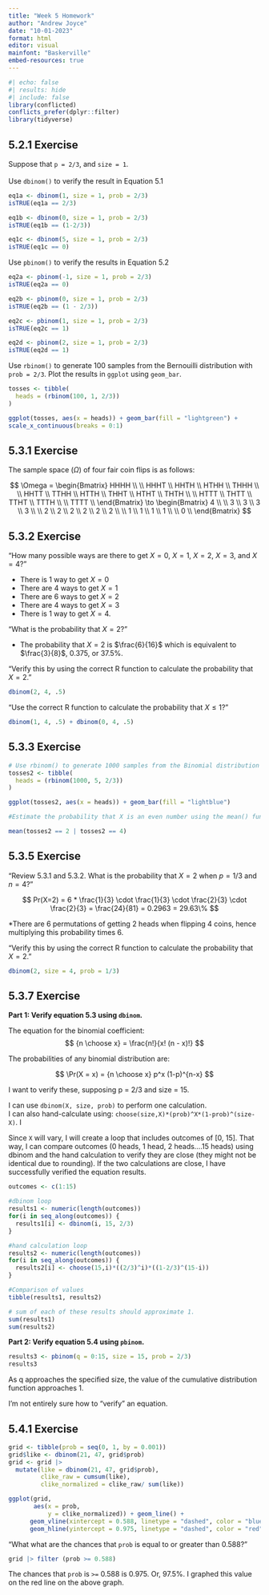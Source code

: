 ```yaml
---
title: "Week 5 Homework"
author: "Andrew Joyce"
date: "10-01-2023"
format: html
editor: visual
mainfont: "Baskerville"
embed-resources: true
---
```


```r
#| echo: false
#| results: hide
#| include: false
library(conflicted)
conflicts_prefer(dplyr::filter)
library(tidyverse)
```

## 5.2.1 Exercise

Suppose that `p = 2/3`, and `size = 1`.\
\
Use `dbinom()` to verify the result in Equation 5.1

```r
eq1a <- dbinom(1, size = 1, prob = 2/3)
isTRUE(eq1a == 2/3)

eq1b <- dbinom(0, size = 1, prob = 2/3)
isTRUE(eq1b == (1-2/3))

eq1c <- dbinom(5, size = 1, prob = 2/3)
isTRUE(eq1c == 0)


```

Use `pbinom()` to verify the results in Equation 5.2

```r
eq2a <- pbinom(-1, size = 1, prob = 2/3)
isTRUE(eq2a == 0)

eq2b <- pbinom(0, size = 1, prob = 2/3)
isTRUE(eq2b == (1 - 2/3))

eq2c <- pbinom(1, size = 1, prob = 2/3)
isTRUE(eq2c == 1)

eq2d <- pbinom(2, size = 1, prob = 2/3)
isTRUE(eq2d == 1)
```

Use `rbinom()` to generate 100 samples from the Bernouilli distribution with `prob = 2/3`. Plot the results in `ggplot` using `geom_bar`.

```r
tosses <- tibble(
  heads = (rbinom(100, 1, 2/3)) 
)

ggplot(tosses, aes(x = heads)) + geom_bar(fill = "lightgreen") +
scale_x_continuous(breaks = 0:1)


```

## 5.3.1 Exercise

The sample space ($\Omega$) of four fair coin flips is as follows:

$$
\Omega = 
\begin{Bmatrix}
HHHH \\ \\
HHHT \\ HHTH \\ HTHH \\ THHH \\ \\
HHTT \\ TTHH \\ HTTH \\ THHT \\ HTHT \\ THTH \\ \\
HTTT \\ THTT \\ TTHT \\ TTTH \\ \\
TTTT \\
\end{Bmatrix}  \to
\begin{Bmatrix} 
4 \\ \\
3 \\ 3 \\ 3 \\ 3 \\ \\
2 \\ 2 \\ 2 \\ 2 \\ 2 \\ 2 \\ \\
1 \\ 1 \\ 1 \\ 1 \\ \\
0 \\
\end{Bmatrix}
$$

## 5.3.2 Exercise

"How many possible ways are there to get $X = 0$, $X = 1$, $X = 2$, $X = 3$, and $X = 4$?"

-   There is 1 way to get $X=0$
-   There are 4 ways to get $X = 1$
-   There are 6 ways to get $X = 2$
-   There are 4 ways to get $X = 3$
-   There is 1 way to get $X = 4$.

"What is the probability that $X = 2$?"

-   The probability that $X = 2$ is $\frac{6}{16}$ which is equivalent to $\frac{3}{8}$, $0.375$, or $37.5$%.

"Verify this by using the correct R function to calculate the probability that $X = 2$."

```r
dbinom(2, 4, .5)
```

"Use the correct R function to calculate the probability that $X \leq 1$?"

```r
dbinom(1, 4, .5) + dbinom(0, 4, .5)
```

## 5.3.3 Exercise

```r
# Use rbinom() to generate 1000 samples from the Binomial distribution with size = 5 and prob = 2/3. Plot the results in ggplot using geom_bar.
tosses2 <- tibble(
  heads = (rbinom(1000, 5, 2/3)) 
)

ggplot(tosses2, aes(x = heads)) + geom_bar(fill = "lightblue")
```

```r
#Estimate the probability that X is an even number using the mean() function on those 1000 values.

mean(tosses2 == 2 | tosses2 == 4)
```

## 5.3.5 Exercise

"Review 5.3.1 and 5.3.2. What is the probability that $X=2$ when $p = 1/3$ and $n = 4$?"

$$ Pr(X=2) = 6 * \frac{1}{3} \cdot \frac{1}{3} \cdot \frac{2}{3} \cdot \frac{2}{3} = \frac{24}{81} = 0.2963 = 29.63\% $$

\*There are 6 permutations of getting 2 heads when flipping 4 coins, hence multiplying this probability times 6.

"Verify this by using the correct R function to calculate the probability that $X = 2$."

```r
dbinom(2, size = 4, prob = 1/3)
```

## 5.3.7 Exercise

**Part 1: Verify equation 5.3 using `dbinom`.**

The equation for the binomial coefficient: $$ {n \choose x} = \frac{n!}{x! (n - x)!} $$

The probabilities of any binomial distribution are:

$$ \Pr(X = x) = {n \choose x} p^x (1-p)^{n-x} $$

I want to verify these, supposing p = 2/3 and size = 15.

I can use `dbinom(X, size, prob)` to perform one calculation.\
I can also hand-calculate using: `choose(size,X)*(prob)^X*(1-prob)^(size-X)`. I

Since `X` will vary, I will create a loop that includes outcomes of \[0, 15\]. That way, I can compare outcomes (0 heads, 1 head, 2 heads....15 heads) using dbinom and the hand calculation to verify they are close (they might not be identical due to rounding). If the two calculations are close, I have successfully verified the equation results.

```r
outcomes <- c(1:15)

#dbinom loop
results1 <- numeric(length(outcomes))
for(i in seq_along(outcomes)) {
  results1[i] <- dbinom(i, 15, 2/3)
}

#hand calculation loop
results2 <- numeric(length(outcomes))
for(i in seq_along(outcomes)) {
  results2[i] <- choose(15,i)*((2/3)^i)*((1-2/3)^(15-i))
}

#Comparison of values
tibble(results1, results2)

# sum of each of these results should approximate 1.
sum(results1)
sum(results2)
```

**Part 2: Verify equation 5.4 using `pbinom`.**

```r
results3 <- pbinom(q = 0:15, size = 15, prob = 2/3)
results3
```

As q approaches the specified size, the value of the cumulative distribution function approaches 1.

::: callout-warning
I'm not entirely sure how to "verify" an equation.
:::

## 5.4.1 Exercise

```r
grid <- tibble(prob = seq(0, 1, by = 0.001))
grid$like <- dbinom(21, 47, grid$prob)
grid <- grid |> 
  mutate(like = dbinom(21, 47, grid$prob),
         clike_raw = cumsum(like),
         clike_normalized = clike_raw/ sum(like))

ggplot(grid,
       aes(x = prob,
           y = clike_normalized)) + geom_line() + 
      geom_vline(xintercept = 0.588, linetype = "dashed", color = "blue") +
      geom_hline(yintercept = 0.975, linetype = "dashed", color = "red" )

```

"What what are the chances that `prob` is equal to or greater than 0.588?"

```r
grid |> filter (prob >= 0.588)
```

The chances that `prob` is `>=` 0.588 is 0.975. Or, 97.5%. I graphed this value on the red line on the above graph.
